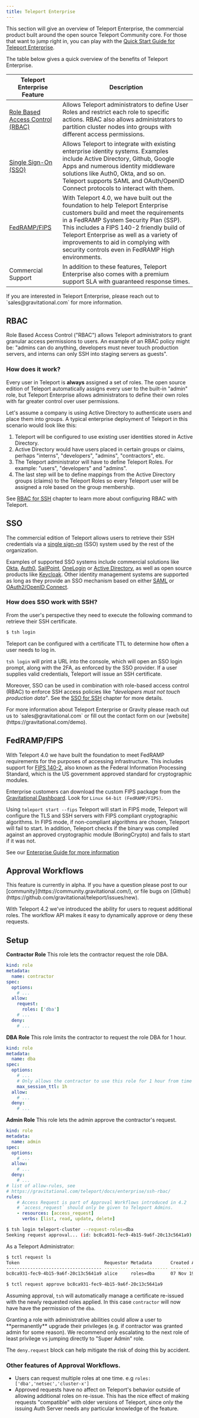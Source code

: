 ```yaml
---
title: Teleport Enterprise
---
```


This section will give an overview of Teleport Enterprise, the commercial product built around
the open source Teleport Community core. For those that want to jump right in, you can play
with the [Quick Start Guide for Teleport Enterprise](quickstart-enterprise.mdx).

The table below gives a quick overview of the benefits of Teleport Enterprise.

|Teleport Enterprise Feature|Description
---------|--------------
|[Role Based Access Control (RBAC)](#rbac)|Allows Teleport administrators to define User Roles and restrict each role to specific actions. RBAC also allows administrators to partition cluster nodes into groups with different access permissions.
|[Single Sign-On (SSO)](#sso)| Allows Teleport to integrate with existing enterprise identity systems. Examples include Active Directory, Github, Google Apps and numerous identity middleware solutions like Auth0, Okta, and so on. Teleport supports SAML and OAuth/OpenID Connect protocols to interact with them.
|[FedRAMP/FIPS](#fedrampfips) | With Teleport 4.0, we have built out the foundation to help Teleport Enterprise customers build and meet the requirements in a FedRAMP System Security Plan (SSP). This includes a FIPS 140-2 friendly build of Teleport Enterprise as well as a variety of improvements to aid in complying with security controls even in FedRAMP High environments.
|Commercial Support | In addition to these features, Teleport Enterprise also comes with a premium support SLA with guaranteed response times.

<Admonition type="tip" title="Contact Information">
If you are interested in Teleport Enterprise, please reach out to
`sales@gravitational.com` for more information.
</Admonition>

## RBAC

Role Based Access Control ("RBAC") allows Teleport administrators to grant granular access permissions to users. An example of an RBAC policy might be:  "admins can do anything,
developers must never touch production servers, and interns can only SSH into
staging servers as guests".

### How does it work?

Every user in Teleport is **always** assigned a set of roles. The open source
edition of Teleport automatically assigns every user to the built-in "admin"
role, but Teleport Enterprise allows administrators to define their own
roles with far greater control over user permissions.

Let's assume a company is using Active Directory to authenticate users and place
them into groups. A typical enterprise deployment of Teleport in this scenario
would look like this:

1. Teleport will be configured to use existing user identities stored in Active
   Directory.
2. Active Directory would have users placed in certain groups or claims, perhaps "interns",
   "developers", "admins", "contractors", etc.
3. The Teleport administrator will have to define Teleport Roles. For
   example: "users", "developers" and "admins".
4. The last step will be to define mappings from the Active Directory groups (claims)
   to the Teleport Roles so every Teleport user will be assigned a role based
   on the group membership.

See [RBAC for SSH](ssh-rbac.mdx) chapter to learn more about configuring RBAC with
Teleport.

## SSO

The commercial edition of Teleport allows users to retrieve their SSH
credentials via a [single sign-on](https://en.wikipedia.org/wiki/Single_sign-on)
(SSO) system used by the rest of the organization.

Examples of supported SSO systems include commercial solutions like [Okta](https://www.okta.com),
[Auth0](https://auth0.com/), [SailPoint](https://www.sailpoint.com/),
[OneLogin](https://www.onelogin.com/) or [Active Directory](https://en.wikipedia.org/wiki/Active_Directory_Federation_Services), as
well as open source products like [Keycloak](http://www.keycloak.org).
Other identity management systems are supported as long as they provide an
SSO mechanism based on either [SAML](https://en.wikipedia.org/wiki/Security_Assertion_Markup_Language)
or [OAuth2/OpenID Connect](https://en.wikipedia.org/wiki/OpenID_Connect).


### How does SSO work with SSH?

From the user's perspective they need to execute the following command to retrieve their SSH certificate.

```bash
$ tsh login
```

Teleport can be configured with a certificate TTL to determine how often a user needs to log in.

`tsh login` will print a URL into the console, which will open an SSO login
prompt, along with the 2FA, as enforced by the SSO provider. If a user supplies
valid credentials, Teleport will issue an SSH certificate.

Moreover, SSO can be used in combination with role-based access control (RBAC)
to enforce SSH access policies like _"developers must not touch production data"_.
See the [SSO for SSH](ssh-sso.mdx) chapter for more details.

<Admonition type="tip" title="Contact Information">
For more information about Teleport Enterprise or Gravity please reach out us to `sales@gravitational.com` or fill out the contact form on our [website](https://gravitational.com/demo).
</Admonition>

## FedRAMP/FIPS

With Teleport 4.0 we have built the foundation to meet FedRAMP requirements for
the purposes of accessing infrastructure. This includes support for [FIPS 140-2](https://en.wikipedia.org/wiki/FIPS_140-2),
also known as the Federal Information Processing Standard, which is the US
government approved standard for cryptographic modules.

Enterprise customers can download the custom FIPS package from the [Gravitational Dashboard](https://dashboard.gravitational.com/web/).
Look for `Linux 64-bit (FedRAMP/FIPS)`.

Using `teleport start --fips` Teleport will start in FIPS mode, Teleport will
configure the TLS and SSH servers with FIPS compliant cryptographic algorithms.
In FIPS mode, if non-compliant algorithms are chosen, Teleport will fail to start.
In addition, Teleport checks if the binary was compiled against an approved
cryptographic module (BoringCrypto) and fails to start if it was not.

See our [Enterprise Guide for more information](ssh-fips.mdx)

## Approval Workflows

<Admonition type="warning" title="Warning: Workflows are currently in Alpha">
This feature is currently in alpha.
If you have a question please post to our [community](https://community.gravitational.com/), or file bugs on [Github](https://github.com/gravitational/teleport/issues/new).
</Admonition>

With Teleport 4.2 we've introduced the ability for users to request additional roles. The workflow API makes it easy to dynamically approve or deny these requests.

## Setup

**Contractor Role**
This role lets the contractor request the role DBA.

```yaml
kind: role
metadata:
  name: contractor
spec:
  options:
    # ...
  allow:
    request:
      roles: ['dba']
    # ...
  deny:
    # ...
```

**DBA Role**
This role limits the contractor to request the role DBA for 1 hour.

```yaml
kind: role
metadata:
  name: dba
spec:
  options:
    # ...
    # Only allows the contractor to use this role for 1 hour from time of request.
    max_session_ttl: 1h
  allow:
    # ...
  deny:
    # ...
```

**Admin Role**
This role lets the admin approve the contractor's request.
```yaml
kind: role
metadata:
  name: admin
spec:
  options:
    # ...
  allow:
    # ...
  deny:
    # ...
# list of allow-rules, see
# https://gravitational.com/teleport/docs/enterprise/ssh-rbac/
rules:
    # Access Request is part of Approval Workflows introduced in 4.2
    # `access_request` should only be given to Teleport Admins.
    - resources: [access_request]
      verbs: [list, read, update, delete]
```


```bash
$ tsh login teleport-cluster --request-roles=dba
Seeking request approval... (id: bc8ca931-fec9-4b15-9a6f-20c13c5641a9)
```

As a Teleport Administrator:


```bash
$ tctl request ls
Token                                Requestor Metadata       Created At (UTC)    Status
------------------------------------ --------- -------------- ------------------- -------
bc8ca931-fec9-4b15-9a6f-20c13c5641a9 alice     roles=dba      07 Nov 19 19:38 UTC PENDING
```

```bash
$ tctl request approve bc8ca931-fec9-4b15-9a6f-20c13c5641a9
```

Assuming approval, `tsh` will automatically manage a certificate re-issued with the newly requested roles applied. In this case `contractor` will now have have the permission of the
`dba`.

<Admonition type="warning">
Granting a role with administrative abilities could allow a user to **permanently** upgrade their privileges (e.g. if contractor was granted admin for some reason). We recommend only escalating to the next role of least privilege vs jumping directly to "Super Admin" role.

The `deny.request` block can help mitigate the risk of doing this by accident.
</Admonition>

### Other features of Approval Workflows.

 - Users can request multiple roles at one time. e.g `roles: ['dba','netsec','cluster-x']`
 - Approved requests have no affect on Teleport's behavior outside of allowing additional roles on re-issue. This has the nice effect of making requests "compatible" with older versions of Teleport, since only the issuing Auth Server needs any particular knowledge of the feature.
